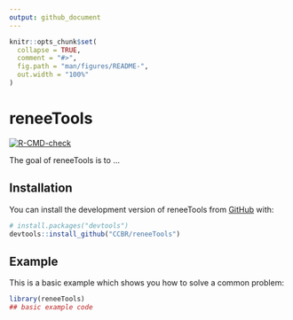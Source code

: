 ```yaml
---
output: github_document
---
```


<!-- README.md is generated from README.Rmd. Please edit that file -->

```r
knitr::opts_chunk$set(
  collapse = TRUE,
  comment = "#>",
  fig.path = "man/figures/README-",
  out.width = "100%"
)
```

# reneeTools

<!-- badges: start -->
[![R-CMD-check](https://github.com/CCBR/reneeTools/actions/workflows/R-CMD-check.yaml/badge.svg)](https://github.com/CCBR/reneeTools/actions/workflows/R-CMD-check.yaml)
<!-- badges: end -->

The goal of reneeTools is to ...

## Installation

You can install the development version of reneeTools from [GitHub](https://github.com/) with:

``` r
# install.packages("devtools")
devtools::install_github("CCBR/reneeTools")
```

## Example

This is a basic example which shows you how to solve a common problem:

```r
library(reneeTools)
## basic example code
```
